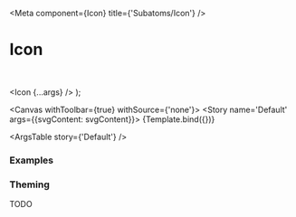 

<Meta
  component={Icon}
  title={'Subatoms/Icon'}
/>

# Icon

<br />


  <Icon {...args} />
);

<Canvas withToolbar={true} withSource={'none'}>
  <Story name='Default' args={{svgContent: svgContent}}>
    {Template.bind({})}
  </Story>
</Canvas>

<ArgsTable story={'Default'} />

### Examples

<Canvas>
  <Story name='Set Color'>
    <Icon _color={'#ff5577'} svgContent={svgContent} />
  </Story>
</Canvas>

### Theming

TODO
